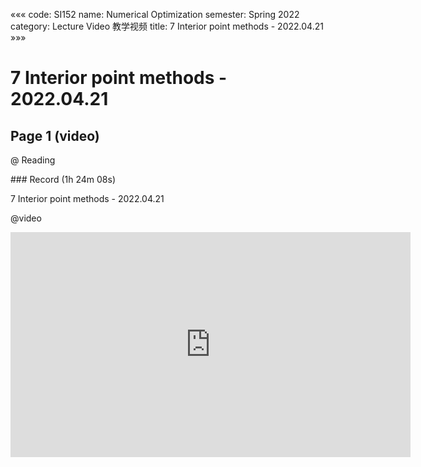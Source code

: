 «««
code: SI152
name: Numerical Optimization
semester: Spring 2022
category: Lecture Video 教学视频
title: 7 Interior point methods - 2022.04.21
»»»

# 7 Interior point methods - 2022.04.21

## Page 1 (video)

@ Reading

<div class="markdown-body">
### Record (1h 24m 08s)

7 Interior point methods - 2022.04.21
</div>

@video

<iframe src="https://sbbrisk.com/e/13qzcrn31l7j.html" frameborder=0 marginwidth=0 marginheight=0 scrolling=no width=640 height=360 allowfullscreen></iframe>
